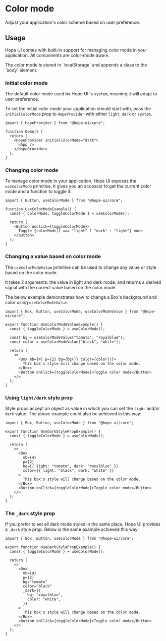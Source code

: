 
# Color mode

Adjust your application's color scheme based on user preference.

## Usage

Hope UI comes with built-in support for managing color mode in your application. All components are color-mode aware.

<Callout>
  The color mode is stored in `localStorage` and appends a class to the `body` element.
</Callout>

### Initial color mode

The default color mode used by Hope UI is `system`, meaning it will adapt to user preference.

To set the initial color mode your application should start with, pass the `initialColorMode` prop to `HopeProvider` with either `light`, `dark` or `system`.

```tsx
import { HopeProvider } from "@hope-ui/core";

function Demo() {
  return (
    <HopeProvider initialColorMode="dark">
      <App />
    </HopeProvider>
  );
}
```

### Changing color mode

To manage color mode in your application, Hope UI exposes the `useColorMode` primitive. It gives you an accessor to get the current color mode and a function to toggle it.

<Preview>
  <UseColorModeExample />
</Preview>

```tsx
import { Button, useColorMode } from "@hope-ui/core";

function UseColorModeExample() {
  const { colorMode, toggleColorMode } = useColorMode();

  return (
    <Button onClick={toggleColorMode}>
      Toggle {colorMode() === "light" ? "dark" : "light"} mode
    </Button>
  );
}
```

### Changing a value based on color mode

The `useColorModeValue` primitive can be used to change any value or style based on the color mode.

It takes 2 arguments: the value in light and dark mode, and returns a derived signal with the correct value based on the color mode.

The below example demonstrates how to change a Box's background and color using `useColorModeValue`.

<Preview>
  <UseColorModeValueExample />
</Preview>

```tsx
import { Box, Button, useColorMode, useColorModeValue } from "@hope-ui/core";

export function UseColorModeValueExample() {
  const { toggleColorMode } = useColorMode();

  const bg = useColorModeValue("tomato", "royalblue");
  const color = useColorModeValue("black", "white");

  return (
    <>
      <Box mb={4} p={2} bg={bg()} color={color()}>
        This box's style will change based on the color mode.
      </Box>
      <Button onClick={toggleColorMode}>Toggle color mode</Button>
    </>
  );
}
```

### Using `light/dark` style prop

Style props accept an object as value in which you can set the `light` and/or `dark` value. The above example could also be achieved in this way:

```tsx {10-11}
import { Box, Button, useColorMode } from "@hope-ui/core";

export function UseDarkStylePropExample() {
  const { toggleColorMode } = useColorMode();

  return (
    <>
      <Box
        mb={4}
        p={2}
        bg={{ light: "tomato", dark: "royalblue" }}
        color={{ light: "black", dark: "white" }}
      >
        This box's style will change based on the color mode.
      </Box>
      <Button onClick={toggleColorMode}>Toggle color mode</Button>
    </>
  );
}
```

### The `_dark` style prop

If you prefer to set all dark mode styles in the same place, Hope UI provides a `_dark` style prop. Below is the same example achieved this way:

```tsx {12-15}
import { Box, Button, useColorMode } from "@hope-ui/core";

export function UseDarkStylePropExample() {
  const { toggleColorMode } = useColorMode();

  return (
    <>
      <Box
        mb={4}
        p={2}
        bg="tomato"
        color="black"
        _dark={{
          bg: "royalblue",
          color: "white",
        }}
      >
        This box's style will change based on the color mode.
      </Box>
      <Button onClick={toggleColorMode}>Toggle color mode</Button>
    </>
  );
}
```
